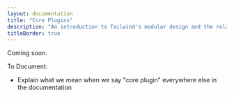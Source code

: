 ```yaml
---
layout: documentation
title: "Core Plugins"
description: "An introduction to Tailwind's modular design and the related terminology."
titleBorder: true
---
```


Coming soon.

To Document:

- Explain what we mean when we say "core plugin" everywhere else in the documentation
